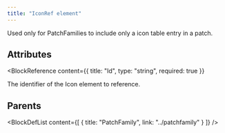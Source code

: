 ```yaml
---
title: "IconRef element"
---
```



Used only for PatchFamilies to include only a icon table entry in a patch.


## Attributes

<BlockWrapper>

  <BlockReference
    content={{
      title: "Id",
      type: "string",
      required: true
    }}
  >
  The identifier of the Icon element to reference.
  </BlockReference>

</BlockWrapper>


## Parents

<BlockDefList content={[
    {
      title: "PatchFamily",
      link: "../patchfamily"
    }
  ]}
/>